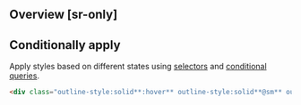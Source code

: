 ## Overview [sr-only]
<Overview/>

## Conditionally apply
Apply styles based on different states using [selectors](/guide/state-selectors) and [conditional queries](/guide/conditional-queries).
```html
<div class="outline-style:solid**:hover** outline-style:solid**@sm** outline-style:solid**@dark** outline-style:solid**@print**">…</div>
```

